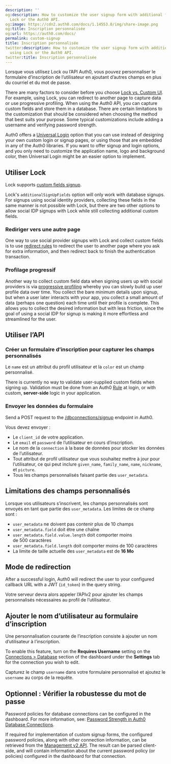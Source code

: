 ```yaml
---
description: ''
og:description: How to customize the user signup form with additional fields using
  Lock or the Auth0 API.
og:image: https://cdn2.auth0.com/docs/1.14553.0/img/share-image.png
og:title: Inscription personnalisée
og:url: https://auth0.com/docs/
permalink: custom-signup
title: Inscription personnalisée
twitter:description: How to customize the user signup form with additional fields
  using Lock or the Auth0 API.
twitter:title: Inscription personnalisée
---
```


Lorsque vous utilisez Lock ou l’API Auth0, vous pouvez personnaliser le formulaire d’inscription de l’utilisateur en ajoutant d’autres champs en plus du courriel et du mot de passe.

There are many factors to consider before you choose [Lock vs. Custom UI](/docs/customize/login-pages/classic-login/customize-with-lock-sdk). For example, using Lock, you can redirect to another page to capture data or use progressive profiling. When using the Auth0 API, you can capture custom fields and store them in a database. There are certain limitations to the customization that should be considered when choosing the method that best suits your purpose. Some typical customizations include adding a username and verifying password strength.

<Card title="Universal Login recommended">

Auth0 offers a [Universal Login](/docs/authenticate/login/auth0-universal-login) option that you can use instead of designing your own custom login or signup pages, or using those that are embedded in any of the Auth0 libraries. If you want to offer signup and login options, and you only need to customize the application name, logo and background color, then Universal Login might be an easier option to implement.

</Card>

## Utiliser Lock

Lock supports [custom fields signup](/docs/libraries/lock/lock-configuration).

Lock's `additionalSignUpFields` option will only work with database signups. For signups using social <Tooltip tip="Identity Provider (IdP): Service that stores and manages digital identities." cta="View Glossary" href="/docs/glossary?term=identity+providers">identity providers</Tooltip>, collecting these fields in the same manner is not possible with Lock, but there are two other options to allow social IDP signups with Lock while still collecting additional custom fields.

### Rediriger vers une autre page

One way to use social provider signups with Lock and collect custom fields is to use [redirect rules](/docs/customize/rules/redirect-users) to redirect the user to another page where you ask for extra information, and then redirect back to finish the authentication transaction.

### Profilage progressif

Another way to collect custom field data when signing users up with social providers is via [progressive profiling](/docs/manage-users/user-accounts/user-profiles/progressive-profiling) whereby you can slowly build up user profile data over time. You collect the bare minimum details upon signup, but when a user later interacts with your app, you collect a small amount of data (perhaps one question) each time until their profile is complete. This allows you to collect the desired information but with less friction, since the goal of using a social IDP for signup is making it more effortless and streamlined for the user.

## Utiliser l’API

### Créer un formulaire d’inscription pour capturer les champs personnalisés

Le `name` est un attribut du profil utilisateur et la `color` est un champ personnalisé.

There is currently no way to validate user-supplied custom fields when signing up. Validation must be done from an Auth0 [Rule](/docs/customize/rules) at login, or with custom, **server-side** logic in your application.

### Envoyer les données du formulaire

Send a POST request to the [/dbconnections/signup](https://auth0.com/docs/api/authentication/reference#signup) endpoint in Auth0.

Vous devez envoyer :

* Le `client_id` de votre application.
* Le `email` et `password` de l’utilisateur en cours d’inscription.
* Le nom de la `connection` à la base de données pour stocker les données de l’utilisateur.
* Tout attribut de profil utilisateur que vous souhaitez mettre à jour pour l’utilisateur, ce qui peut inclure `given_name`, `family_name`, `name`, `nickname`, et `picture`.
* Tous les champs personnalisés faisant partie des `user_metadata`.

## Limitations des champs personnalisés

Lorsque vos utilisateurs s’inscrivent, les champs personnalisés sont envoyés en tant que partie des `user_metadata`. Les limites de ce champ sont :

* `user_metadata` ne doivent pas contenir plus de 10 champs
* `user_metadata.field` doit être une chaîne
* `user_metadata.field.value.length` doit comporter moins de 500 caractères
* `user_metadata.field.length` doit comporter moins de 100 caractères
* La limite de taille actuelle des `user_metadata` est de **16 Mo**

## Mode de redirection

After a successful login, Auth0 will redirect the user to your configured callback URL with a <Tooltip tip="JSON Web Token (JWT): Standard ID Token format (and often Access Token format) used to represent claims securely between two parties." cta="View Glossary" href="/docs/glossary?term=JWT">JWT</Tooltip> (`id_token`) in the query string.

Votre serveur devra alors appeler l’APIv2 pour ajouter les champs personnalisés nécessaires au profil de l’utilisateur.

## Ajouter le nom d’utilisateur au formulaire d’inscription

Une personnalisation courante de l’inscription consiste à ajouter un nom d’utilisateur à l’inscription.

To enable this feature, turn on the **Requires Username** setting on the [Connections > Database](https://manage.auth0.com/#/connections/database/) section of the dashboard under the **Settings** tab for the connection you wish to edit.

Capturez le champ `username` dans votre formulaire personnalisé et ajoutez le `username` au corps de la requête.

## Optionnel : Vérifier la robustesse du mot de passe

Password policies for database connections can be configured in the dashboard. For more information, see: [Password Strength in Auth0 Database Connections](/docs/authenticate/database-connections/password-strength).

If required for implementation of custom signup forms, the configured password policies, along with other connection information, can be retrieved from the [Management v2 API](https://auth0.com/docs/api/management/v2#!/Connections/get_connections_by_id). The result can be parsed client-side, and will contain information about the current password policy (or policies) configured in the dashboard for that connection.